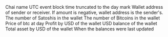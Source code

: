 <ParamField path="blockchain">
Chai name
</ParamField>
<ParamField path="day">
UTC event block time truncated to the day mark
</ParamField>
<ParamField path="wallet_address">
Wallet address of sender or receiver. If amount is negative, wallet address is the sender&#x27;s.
</ParamField>
<ParamField path="amount_raw">
The number of Satoshis in the wallet
</ParamField>
<ParamField path="amount">
The number of Bitcoins in the wallet
</ParamField>
<ParamField path="price_btc">
Price of btc at day
</ParamField>
<ParamField path="profit">
Profit by USD of the wallet
</ParamField>
<ParamField path="amount_usd">
USD balance of the wallet
</ParamField>
<ParamField path="total_asset">
Total asset by USD of the wallet
</ParamField>
<ParamField path="updated_at">
When the balances were last updated
</ParamField>
